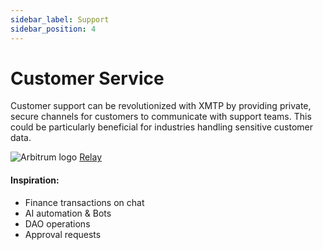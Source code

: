 ```yaml
---
sidebar_label: Support
sidebar_position: 4
---
```



# Customer Service

Customer support can be revolutionized with XMTP by providing private, secure channels for customers to communicate with support teams. This could be particularly beneficial for industries handling sensitive customer data.

<div class="chain-list">
  <div class="chain-item">
    <img src={relay} style={{ width: "100px" }} alt="Arbitrum logo" />
    <a href="https://relay.cc/">Relay</a>
  </div>
</div>

#### Inspiration:

- Finance transactions on chat
- AI automation & Bots
- DAO operations
- Approval requests
